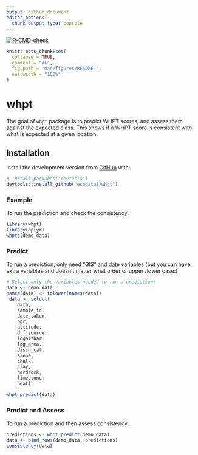 ```yaml
---
output: github_document
editor_options: 
  chunk_output_type: console
---
```


<!-- README.md is generated from README.Rmd. Please edit that file -->
<!-- badges: start -->
[![R-CMD-check](https://github.com/ecodata1/whpt/actions/workflows/R-CMD-check.yaml/badge.svg)](https://github.com/ecodata1/whpt/actions/workflows/R-CMD-check.yaml)
<!-- badges: end -->


```r
knitr::opts_chunk$set(
  collapse = TRUE,
  comment = "#>",
  fig.path = "man/figures/README-",
  out.width = "100%"
)
```

# whpt

The goal of `whpt` package is to predict WHPT scores, and assess them against
the expected class. This shows if a WHPT score is consistent with what is
expected at a given location.

## Installation

Install the development version from [GitHub](https://github.com/) with:

``` r
# install.packages("devtools")
devtools::install_github("ecodata1/whpt")
```
### Example

To run the prediction and check the consistency:

```r

library(whpt)
library(dplyr)
whpts(demo_data)

```

### Predict

To run a prediction, only need "GIS" and date variables (but you can have extra
variables and doesn't matter what order or upper /lower case:)

```r
# Select only the variables needed to run a prediction:
data <- demo_data
names(data) <- tolower(names(data))
 data <- select(
    data,
    sample_id,
    date_taken,
    ngr,
    altitude,
    d_f_source,
    logaltbar,
    log_area,
    disch_cat,
    slope,
    chalk,
    clay,
    hardrock,
    limestone,
    peat)

whpt_predict(data)

```

### Predict and Assess

To run a prediction and then assess consistency:

```r

predictions <- whpt_predict(demo_data)
data <- bind_rows(demo_data, predictions)
consistency(data)

```


